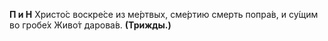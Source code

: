 **П и Н** Христо́с воскре́се из ме́ртвых, сме́ртию смерть попра́в, и су́щим во гробе́х Живо́т дарова́в. **(Трижды.)**
